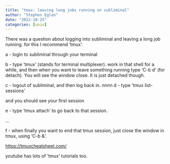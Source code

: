 ```yaml
---
title: "tmux: leaving long jobs running on subliminal"
author: "Stephen Eglen"
date: "2022-10-25"
categories: [unix]
---
```


There was a question about logging into subliminal and leaving a long
job running.  for this I recommend 'tmux'.

a - login to subliminal through your terminal

b - type 'tmux' (stands for terminal multiplexer).  work in that shell
for a while, and then when you want to leave something running type 'C-b
d' (for detach).  You will see the window close. It is just detached
though.

c - logout of subliminal, and then log back in.
nnnn
d - type 'tmux list-sessions'

and you should see your first session

e - type 'tmux attach' to go back to that session.

...

f - when finally you want to end that tmux session, just close the
window in tmux, using 'C-b &'.

<https://tmuxcheatsheet.com/>

youtube has lots of  'tmux' tutorials too.


